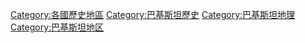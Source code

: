 [[Category:各國歷史地區|Category:各國歷史地區]]
[[Category:巴基斯坦歷史|Category:巴基斯坦歷史]]
[[Category:巴基斯坦地理|Category:巴基斯坦地理]]
[[Category:巴基斯坦地区|Category:巴基斯坦地区]]